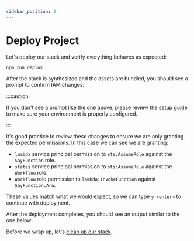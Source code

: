 ```yaml
---
sidebar_position: 3
---
```



# Deploy Project

Let's deploy our stack and verify everything behaves as expected:

```bash
npm run deploy
```

After the stack is synthesized and the assets are bundled, you should see a prompt to confirm IAM changes:


<Screenshot src={iamReview} />

:::caution

If you don't see a prompt like the one above, please review the [setup guide](./setup) to make sure your environment is properly configured.

:::

It's good practice to review these changes to ensure we are only granting the expected permissions.
In this case we can see we are granting:

- `lambda` service principal permission to `sts:AssumeRole` against the `SayFunction` role.
- `states` service principal permission to `sts:AssumeRole` against the `Workflow` role.
- `Workflow` role permission to `lambda:InvokeFunction` against `SayFunction.Arn`.

These values match what we would expect, so we can type `y <enter>` to continue with deployment.

After the deployment completes, you should see an output similar to the one below:


<Screenshot src={deploymentConfirmation} />

Before we wrap up, let's [clean up our stack](./clean-up).
